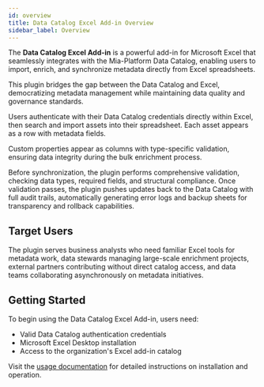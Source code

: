```yaml
---
id: overview
title: Data Catalog Excel Add-in Overview
sidebar_label: Overview
---
```


The **Data Catalog Excel Add-in** is a powerful add-in for Microsoft Excel that seamlessly integrates with the Mia-Platform Data Catalog, enabling users to import, enrich, and synchronize metadata directly from Excel spreadsheets.

This plugin bridges the gap between the Data Catalog and Excel, democratizing metadata management while maintaining data quality and governance standards.

Users authenticate with their Data Catalog credentials directly within Excel, then search and import assets into their spreadsheet. Each asset appears as a row with metadata fields.

Custom properties appear as columns with type-specific validation, ensuring data integrity during the bulk enrichment process.

Before synchronization, the plugin performs comprehensive validation, checking data types, required fields, and structural compliance. Once validation passes, the plugin pushes updates back to the Data Catalog with full audit trails, automatically generating error logs and backup sheets for transparency and rollback capabilities.

## Target Users

The plugin serves business analysts who need familiar Excel tools for metadata work, data stewards managing large-scale enrichment projects, external partners contributing without direct catalog access, and data teams collaborating asynchronously on metadata initiatives.

## Getting Started

To begin using the Data Catalog Excel Add-in, users need:
- Valid Data Catalog authentication credentials
- Microsoft Excel Desktop installation
- Access to the organization's Excel add-in catalog

Visit the [usage documentation](./usage.mdx) for detailed instructions on installation and operation.
